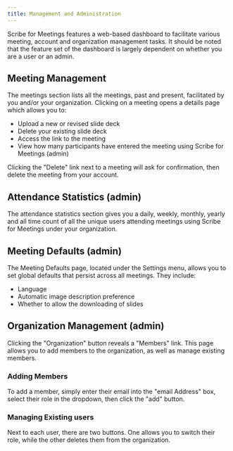 ```yaml
---
title: Management and Administration
---
```


Scribe  for Meetings features a  web-based dashboard to facilitate various meeting, account and organization management tasks.
It should be noted that the feature set of the dashboard is largely dependent on whether you are a user or an admin.

## Meeting Management

The meetings section lists all the meetings, past and present, facilitated by you and/or your organization. Clicking on a meeting opens a details page which allows you to:
* Upload a new or revised slide deck
* Delete your existing slide deck
* Access the link to the meeting
* View how many participants have entered the meeting using Scribe for Meetings (admin)

Clicking the "Delete" link next to a meeting will ask for confirmation, then delete the meeting from your account.

## Attendance Statistics (admin)

The attendance statistics section gives you a daily, weekly, monthly, yearly and all time count of all the unique users attending meetings using Scribe for Meetings under your organization.

## Meeting Defaults (admin)

The Meeting Defaults page, located under the Settings menu, allows you to set global defaults that persist across all meetings. They include:
* Language
* Automatic image description preference
* Whether to allow the downloading of slides

## Organization Management (admin)

Clicking the "Organization" button reveals a "Members" link. This page allows you to add members to the organization, as well as manage existing members.

### Adding Members

To add a member, simply enter their email into the "email Address" box, select their role in the dropdown, then click the "add" button.

### Managing Existing users

Next to each user, there are two buttons. One allows you to switch their role, while the other deletes them from the organization.